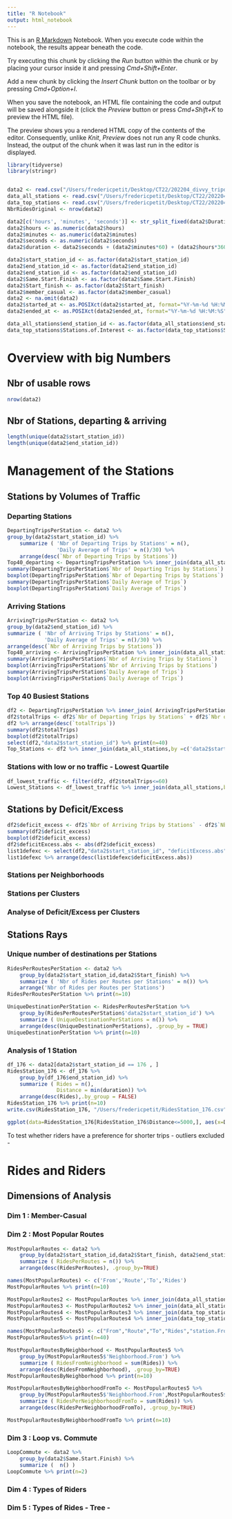 ```yaml
---
title: "R Notebook"
output: html_notebook
---
```


This is an [R Markdown](http://rmarkdown.rstudio.com) Notebook. When you execute code within the notebook, the results appear beneath the code. 

Try executing this chunk by clicking the *Run* button within the chunk or by placing your cursor inside it and pressing *Cmd+Shift+Enter*. 



Add a new chunk by clicking the *Insert Chunk* button on the toolbar or by pressing *Cmd+Option+I*.

When you save the notebook, an HTML file containing the code and output will be saved alongside it (click the *Preview* button or press *Cmd+Shift+K* to preview the HTML file). 

The preview shows you a rendered HTML copy of the contents of the editor. Consequently, unlike *Knit*, *Preview* does not run any R code chunks. Instead, the output of the chunk when it was last run in the editor is displayed.

```r


library(tidyverse)
library(stringr)


data2 <- read.csv("/Users/fredericpetit/Desktop/CT22/202204_divvy_tripdata_RAW.csv")
data_all_stations <- read.csv("/Users/fredericpetit/Desktop/CT22/202204_divvy_All_Stations.csv")
data_top_stations <- read.csv("/Users/fredericpetit/Desktop/CT22/202204_divvy_Top_Stations.csv")
NbrRidesOriginal <- nrow(data2)

data2[c('hours', 'minutes', 'seconds')] <- str_split_fixed(data2$Duration, ':', 3)
data2$hours <- as.numeric(data2$hours)
data2$minutes <- as.numeric(data2$minutes)
data2$seconds <- as.numeric(data2$seconds)
data2$duration <- data2$seconds + (data2$minutes*60) + (data2$hours*3600)

data2$start_station_id <- as.factor(data2$start_station_id)
data2$end_station_id <- as.factor(data2$end_station_id)
data2$end_station_id <- as.factor(data2$end_station_id)
data2$Same.Start.Finish <- as.factor(data2$Same.Start.Finish)
data2$Start_finish <- as.factor(data2$Start_finish)
data2$member_casual <- as.factor(data2$member_casual)
data2 <- na.omit(data2)
data2$started_at <- as.POSIXct(data2$started_at, format="%Y-%m-%d %H:%M:%S", tz="America/Chicago")
data2$ended_at <- as.POSIXct(data2$ended_at, format="%Y-%m-%d %H:%M:%S", tz="America/Chicago")

data_all_stations$end_station_id <- as.factor(data_all_stations$end_station_id)
data_top_stations$Stations.of.Interest <- as.factor(data_top_stations$Stations.of.Interest)
```

# Overview with big Numbers
## Nbr of usable rows
```r
nrow(data2)
```

## Nbr of Stations, departing & arriving 
```r
length(unique(data2$start_station_id))
length(unique(data2$end_station_id))
```
# Management of the Stations
## Stations by Volumes of Traffic
### Departing Stations
```r
DepartingTripsPerStation <- data2 %>%
group_by(data2$start_station_id) %>%
    summarize ( 'Nbr of Departing Trips by Stations' = n(),
                'Daily Average of Trips' = n()/30) %>%
    arrange(desc(`Nbr of Departing Trips by Stations`))  
Top40_departing <- DepartingTripsPerStation %>% inner_join(data_all_stations,by =c('data2$start_station_id' = 'end_station_id')) %>% print(n=40)
summary(DepartingTripsPerStation$`Nbr of Departing Trips by Stations`)
boxplot(DepartingTripsPerStation$`Nbr of Departing Trips by Stations`)
summary(DepartingTripsPerStation$`Daily Average of Trips`)
boxplot(DepartingTripsPerStation$`Daily Average of Trips`)
```
### Arriving Stations
```r
ArrivingTripsPerStation <- data2 %>%
group_by(data2$end_station_id) %>%
summarize ( 'Nbr of Arriving Trips by Stations' = n(),
            'Daily Average of Trips' = n()/30) %>%
arrange(desc(`Nbr of Arriving Trips by Stations`))  
Top40_arriving <- ArrivingTripsPerStation %>% inner_join(data_all_stations,by =c('data2$end_station_id' = 'end_station_id')) %>% print(n=40)
summary(ArrivingTripsPerStation$`Nbr of Arriving Trips by Stations`)
boxplot(ArrivingTripsPerStation$`Nbr of Arriving Trips by Stations`)
summary(ArrivingTripsPerStation$`Daily Average of Trips`)
boxplot(ArrivingTripsPerStation$`Daily Average of Trips`)
```
### Top 40 Busiest Stations
```r
df2 <- DepartingTripsPerStation %>% inner_join( ArrivingTripsPerStation, by=c('data2$start_station_id'='data2$end_station_id'))
df2$totalTrips <- df2$`Nbr of Departing Trips by Stations` + df2$`Nbr of Arriving Trips by Stations`
df2 %>% arrange(desc(`totalTrips`))
summary(df2$totalTrips)
boxplot(df2$totalTrips)
select(df2,"data2$start_station_id") %>% print(n=40)
Top_Stations <- df2 %>% inner_join(data_all_stations,by =c('data2$start_station_id' = 'end_station_id')) %>% print(n=40)
```

### Stations with low or no traffic - Lowest Quartile
```r
df_lowest_traffic <- filter(df2, df2$totalTrips<=60)
Lowest_Stations <- df_lowest_traffic %>% inner_join(data_all_stations,by =c('data2$start_station_id' = 'end_station_id')) %>% print(n=40)

```
## Stations by Deficit/Excess 

```r
df2$deficit_excess <- df2$`Nbr of Arriving Trips by Stations` - df2$`Nbr of Departing Trips by Stations`
summary(df2$deficit_excess)
boxplot(df2$deficit_excess)
df2$deficitExcess.abs <- abs(df2$deficit_excess)
list1defexc <- select(df2,"data2$start_station_id", "deficitExcess.abs")
list1defexc %>% arrange(desc(list1defexc$deficitExcess.abs))
```
### Stations per Neighborhoods
### Stations per Clusters
### Analyse of Deficit/Excess per Clusters
## Stations Rays 
### Unique number of destinations per Stations


```r
RidesPerRoutesPerStation <- data2 %>%
    group_by(data2$start_station_id,data2$Start_finish) %>%
    summarize ( 'Nbr of Rides per Routes per Stations' = n()) %>%
    arrange('Nbr of Rides per Routes per Stations')
RidesPerRoutesPerStation %>% print(n=10)
```

```r
UniqueDestinationPerStation <- RidesPerRoutesPerStation %>%
    group_by(RidesPerRoutesPerStation$'data2$start_station_id') %>%
    summarize ( UniqueDestinationPerStations = n()) %>%
    arrange(desc(UniqueDestinationPerStations), .group_by = TRUE)
UniqueDestinationPerStation %>% print(n=10)

```

### Analysis of 1 Station 
```r
df_176 <- data2[data2$start_station_id == 176 , ]
RidesStation_176 <- df_176 %>%
    group_by(df_176$end_station_id) %>%
    summarize ( Rides = n(),
                Distance = min(duration)) %>%
    arrange(desc(Rides),.by_group = FALSE)
RidesStation_176 %>% print(n=10)
write.csv(RidesStation_176, "/Users/fredericpetit/RidesStation_176.csv", row.names=FALSE)

```

```r
ggplot(data=RidesStation_176[RidesStation_176$Distance<=5000,], aes(x=Distance,y=Rides)) + geom_point()

```

To test whether riders have a preference for shorter trips - outliers excluded -

# Rides and Riders
## Dimensions of Analysis
### Dim 1 : Member-Casual
### Dim 2 : Most Popular Routes

```r
MostPopularRoutes <- data2 %>%
    group_by(data2$start_station_id,data2$Start_finish, data2$end_station_id) %>%
    summarize ( RidesPerRoutes = n()) %>%
    arrange(desc(RidesPerRoutes), .group_by=TRUE)

names(MostPopularRoutes) <- c('From','Route','To','Rides')
MostPopularRoutes %>% print(n=10)

MostPopularRoutes2 <- MostPopularRoutes %>% inner_join(data_all_stations,by=c( 'From' = 'end_station_id')) %>% print(n=40)
MostPopularRoutes3 <- MostPopularRoutes2 %>% inner_join(data_all_stations,by=c( 'To' = 'end_station_id')) %>% print(n=40)
MostPopularRoutes4 <- MostPopularRoutes3 %>% inner_join(data_top_stations,by=c( 'From' = 'Stations.of.Interest')) %>% print(n=40)
MostPopularRoutes5 <- MostPopularRoutes4 %>% inner_join(data_top_stations,by=c( 'To' = 'Stations.of.Interest')) 

names(MostPopularRoutes5) <- c("From","Route","To","Rides","station.From","lat.From","lng.From","station.To","lat.To","lng.To","Address.From","Neighborhood.From","Neighborhood.Type.From","Address.To","Neighborhood.To","Neighborhood.Type.To"  )
MostPopularRoutes5%>% print(n=40)
```


```r

MostPopularRoutesByNeighborhood <- MostPopularRoutes5 %>%
    group_by(MostPopularRoutes5$'Neighborhood.From') %>%
    summarize ( RidesFromNeighborhood = sum(Rides)) %>%
    arrange(desc(RidesFromNeighborhood), .group_by=TRUE)
MostPopularRoutesByNeighborhood %>% print(n=10)
```

```r

MostPopularRoutesByNeighborhoodFromTo <- MostPopularRoutes5 %>%
    group_by(MostPopularRoutes5$'Neighborhood.From',MostPopularRoutes5$'Neighborhood.To') %>%
    summarize ( RidesPerNeighborhoodFromTo = sum(Rides)) %>%
    arrange(desc(RidesPerNeighborhoodFromTo), .group_by=TRUE)

MostPopularRoutesByNeighborhoodFromTo %>% print(n=10)
```
### Dim 3 : Loop vs. Commute

```r

LoopCommute <- data2 %>%
    group_by(data2$Same.Start.Finish) %>%
    summarize (  n() )
LoopCommute %>% print(n=2)
```

### Dim 4 : Types of Riders
### Dim 5 : Types of Rides - Tree -



